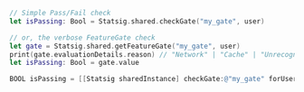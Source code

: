<CodeGroup>

```swift Swift
// Simple Pass/Fail check
let isPassing: Bool = Statsig.shared.checkGate("my_gate", user)

// or, the verbose FeatureGate check
let gate = Statsig.shared.getFeatureGate("my_gate", user)
print(gate.evaluationDetails.reason) // "Network" | "Cache" | "Unrecognized"
let isPassing: Bool = gate.value
```

```objective-c Objective C
BOOL isPassing = [[Statsig sharedInstance] checkGate:@"my_gate" forUser:user];
```

</CodeGroup>

